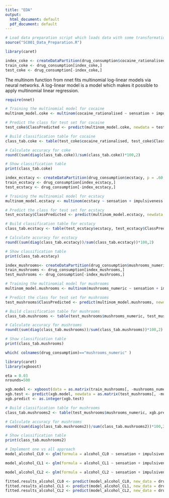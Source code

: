 ```yaml
---
title: "EDA"
output:
  html_document: default
  pdf_document: default
---
```


```r
# Load data preparation script which loads data with some transformations
source("SC001_Data_Preparation.R")
```

```r
library(caret)

index_coke <- createDataPartition(drug_consumption$cocaine_rationalised, p = .60, list = FALSE)
train_coke <- drug_consumption[index_coke,]
test_coke <- drug_consumption[-index_coke,]
```

The multinom function from nnet fits multinomial log-linear models via neural networks. A log-linear model is a model which makes it possible to apply multinomial linear regression.

```r
require(nnet)

# Training the multinomial model for cocaine
multinom_model.coke <- multinom(cocaine_rationalised ~ sensation + impulsiveness + openess + neuroticism + extraversion + conscientiousness + agreeableness + ethnicity + country + education + gender + age, data = train_coke)

# Predict the class for test set for cocaine
test_coke$ClassPredicted <- predict(multinom_model.coke, newdata = test_coke, "class")

# Build classification table for cocaine
class_tab.coke <- table(test_coke$cocaine_rationalised, test_coke$ClassPredicted)
```

```r
# Calculate accuracy for coke
round((sum(diag(class_tab.coke))/sum(class_tab.coke))*100,2)

# Show classification table
print(class_tab.coke)


```

```r
index_ecstacy <- createDataPartition(drug_consumption$ecstacy, p = .60, list = FALSE)
train_ecstacy <- drug_consumption[index_ecstacy,]
test_ecstacy <- drug_consumption[-index_ecstacy,]

# Training the multinomial model for ecstacy
multinom_model.ecstacy <- multinom(ecstacy ~ sensation + impulsiveness + openess + neuroticism + extraversion + conscientiousness + agreeableness + ethnicity + country + education + gender + age, data = train_ecstacy)

# Predict the class for test set for ecstacy
test_ecstacy$ClassPredicted <- predict(multinom_model.ecstacy, newdata = test_ecstacy, "class")

# Build classification table for ecstacy
class_tab.ecstacy <- table(test_ecstacy$ecstacy, test_ecstacy$ClassPredicted)
```

```r
# Calculate accuracy for ecstacy
round((sum(diag(class_tab.ecstacy))/sum(class_tab.ecstacy))*100,2)

# Show classification table
print(class_tab.ecstacy)
```

```r
index_mushrooms<- createDataPartition(drug_consumption$mushrooms_numeric, p = .60, list = FALSE)
train_mushrooms <- drug_consumption[index_mushrooms,]
test_mushrooms <- drug_consumption[-index_mushrooms,]

# Training the multinomial model for mushrooms
multinom_model.mushrooms <- multinom(mushrooms_numeric ~ sensation + impulsiveness + openess + neuroticism + extraversion + conscientiousness + agreeableness + ethnicity + country + education + gender + age, data = train_mushrooms)

# Predict the class for test set for mushrooms
test_mushrooms$ClassPredicted <- predict(multinom_model.mushrooms, newdata = test_mushrooms, "class")

# Build classification table for mushrooms
class_tab.mushrooms <- table(test_mushrooms$mushrooms_numeric, test_mushrooms$ClassPredicted)

# Calculate accuracy for mushrooms
round((sum(diag(class_tab.mushrooms))/sum(class_tab.mushrooms))*100,2)

# Show classification table
print(class_tab.mushrooms)
```

```r
which( colnames(drug_consumption)=="mushrooms_numeric" )
```


```r
library(caret)
library(xgboost)

eta = 0.03
nrounds=500

xgb.model <- xgboost(data = as.matrix(train_mushrooms[, -mushrooms_numeric]), label = train_mushrooms$mushrooms_numeric, nrounds = nrounds, max_depth = 2, eta = eta, verbose=FALSE)  
xgb.test <- predict(xgb.model, newdata = as.matrix(test_mushrooms[, -mushrooms_numeric]))
xgb.predict <- as.integer(xgb.test)

# Build classification table for mushrooms
class_tab.mushrooms2 <- table(test_mushrooms$mushrooms_numeric, xgb.predict)

# Calculate accuracy for mushrooms
round((sum(diag(class_tab.mushrooms2))/sum(class_tab.mushrooms2))*100,2)

# Show classification table
print(class_tab.mushrooms2)

```


```r
# Implement one vs all approach
model_alcohol_CL0 <- glm(formula = alcohol_CL0 ~ sensation + impulsiveness + openess + neuroticism + extraversion + conscientiousness + agreeableness + ethnicity + country + education + gender + age, family=binomial(link="logit"), data = drug_consumption)

model_alcohol_CL1 <- glm(formula = alcohol_CL1 ~ sensation + impulsiveness + openess + neuroticism + extraversion + conscientiousness + agreeableness + ethnicity + country + education + gender + age, family=binomial(link="logit"), data = drug_consumption)

model_alcohol_CL2 <- glm(formula = alcohol_CL2 ~ sensation + impulsiveness + openess + neuroticism + extraversion + conscientiousness + agreeableness + ethnicity + country + education + gender + age, family=binomial(link="logit"), data = drug_consumption)
```

```r
fitted.results_alcohol_CL0 <- predict(model_alcohol_CL0, new_data = drug_consumption)
fitted.results_alcohol_CL1 <- predict(model_alcohol_CL1, new_data = drug_consumption)
fitted.results_alcohol_CL2 <- predict(model_alcohol_CL2, new_data = drug_consumption)
```


